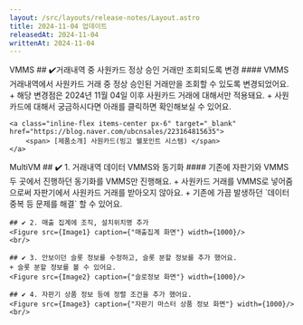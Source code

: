 ```yaml
---
layout: /src/layouts/release-notes/Layout.astro
title: 2024-11-04 업데이트
releasedAt: 2024-11-04
writtenAt: 2024-11-04
---
```



<Frame>
    <Badge style={'web'}>VMMS</Badge>
    ## ✔️거래내역 중 사원카드 정상 승인 거래만 조회되도록 변경
    #### VMMS 거래내역에서 사원카드 거래 중 정상 승인된 거래만을 조회할 수 있도록 변경되었어요.
    + 해당 변경점은 2024년 11월 04일 이후 사원카드 거래에 대해서만 적용돼요.
    + 사원카드에 대해서 궁금하시다면 아래를 클릭하면 확인해보실 수 있어요.

    <a class="inline-flex items-center px-6" target="_blank" href="https://blog.naver.com/ubcnsales/223164815635">
        <span> [제품소개] 사원카드(빙고 웰포인트 시스템) </span>
    </a>
</Frame>

<Frame>
    <Badge style={'web'}>MultiVM</Badge>
    ## ✔️ 1. 거래내역 데이터 VMMS와 동기화
    #### 기존에 자판기와 VMMS 두 곳에서 진행하던 동기화를 VMMS만 진행해요.
    + 사원카드 거래를 VMMS로 넣어줌으로써 자판기에서 사원카드 거래를 받아오지 않아요.
    + 기존에 가끔 발생하던 `데이터 중복 등 문제를 해결` 할 수 있어요.
    <br />

    ## ✔️ 2. 매출 집계에 조직, 설치위치명 추가
    <Figure src={Image1} caption={"매출집계 화면"} width={1000}/>
    <br/>

    ## ✔️ 3. 안보이던 슬롯 정보를 수정하고, 슬롯 분할 정보를 추가 했어요.
    + 슬롯 분할 정보를 볼 수 있어요.
    <Figure src={Image2} caption={"슬로정보 화면"} width={1000}/>

    ## ✔️ 4. 자판기 상품 정보 등에 정렬 조건을 추가 했어요.
    <Figure src={Image3} caption={"자판기 마스터 상품 정보 화면"} width={1000}/>
    <br/>
</Frame>